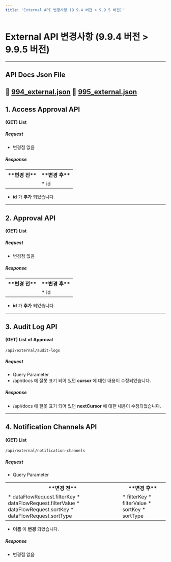 ```yaml
---
title: 'External API 변경사항 (9.9.4 버전 > 9.9.5 버전)'
---
```


# External API 변경사항 (9.9.4 버전 > 9.9.5 버전)

---

## API Docs Json File

:paperclip: [994_external.json](994_external.json)
:paperclip: [995_external.json](995_external.json)
---

## 1. Access Approval API

#### (GET) List

##### Request

* 변경점 없음

##### Response

<table data-table-width="760" data-layout="default" local-id="729f4860-908e-453e-a2ce-586ef92bde21">
<colgroup>
<col/>
<col/>
</colgroup>
<tbody>
<tr>
<th>
**변경 전**
</th>
<th>
**변경 후**
</th>
</tr>
<tr>
<td>

</td>
<td>
* id
</td>
</tr>
</tbody>
</table>

*  **id**  가  **추가** 되었습니다.
---

## 2. Approval API

#### (GET) List

##### Request

* 변경점 없음

##### Response

<table data-table-width="760" data-layout="default" local-id="d1aedf57-9c7c-4ffd-abf3-d1381144dd7d">
<colgroup>
<col/>
<col/>
</colgroup>
<tbody>
<tr>
<th>
**변경 전**
</th>
<th>
**변경 후**
</th>
</tr>
<tr>
<td>

</td>
<td>
* id
</td>
</tr>
</tbody>
</table>

*  **id**  가  **추가** 되었습니다.
---

## 3. Audit Log API

#### (GET) List of Approval

`/api/external/audit-logs`

##### Request

* Query Parameter
* /api/docs 에 잘못 표기 되어 있던  **cursor**  에 대한 내용이 수정되었습니다.

##### Response

* /api/docs 에 잘못 표기 되어 있던  **nextCursor**  에 대한 내용이 수정되었습니다.
---

## 4. Notification Channels API

#### (GET) List

`/api/external/notification-channels`

##### Request

* Query Parameter

<table data-table-width="760" data-layout="default" local-id="a8579e9b-bf3a-44ef-8dbe-bef487c68840">
<colgroup>
<col/>
<col/>
</colgroup>
<tbody>
<tr>
<th>
**변경 전**
</th>
<th>
**변경 후**
</th>
</tr>
<tr>
<td>
* dataFlowRequest.filterKey
* dataFlowRequest.filterValue
* dataFlowRequest.sortKey
* dataFlowRequest.sortType
</td>
<td>
* filterKey
* filterValue
* sortKey
* sortType
</td>
</tr>
</tbody>
</table>

*  **이름** 이  **변경** 되었습니다.

##### Response

* 변경점 없음
